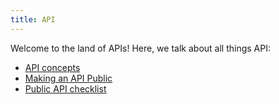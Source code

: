 ```yaml
---
title: API
---
```


Welcome to the land of APIs! Here, we talk about all things API:
- [API concepts](/api/concepts/)
- [Making an API Public](/api/public/)
- [Public API checklist](/api/checklist/)
